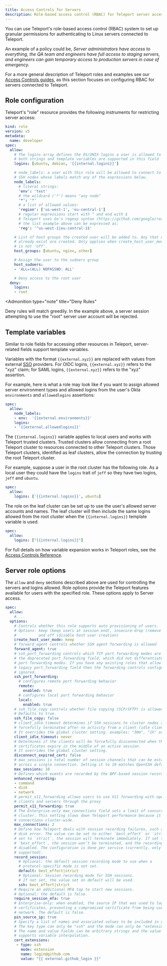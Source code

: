 ```yaml
---
title: Access Controls for Servers
description: Role-based access control (RBAC) for Teleport server access.
---
```


You can use Teleport's role-based access control (RBAC) system to set up
granular permissions for authenticating to Linux servers connected to Teleport.

An example of a policy could be, *Server administrators have access to
everything, the QA team and engineers have full access to staging servers, and
engineers can gain temporary access to production servers in case of
emergency.*

For a more general description of Teleport roles and examples see our [Access Controls guides](../../admin-guides/access-controls/access-controls.mdx), as
this section focuses on configuring RBAC for servers connected to Teleport.

## Role configuration

Teleport's "role" resource provides the following instruments for restricting
server access:

```yaml
kind: role
version: v5
metadata:
  name: developer
spec:
  allow:
    # The logins array defines the OS/UNIX logins a user is allowed to use.
    # both strings and template variables are supported in this field
    logins: [ubuntu, debian, '{{internal.logins}}']

    # node_labels: a user with this role will be allowed to connect to
    # SSH nodes whose labels match any of the expressions below.
    node_labels:
      # literal strings:
      'env': 'test'
      # the wildcard ('*') means "any node"
      '*': '*'
      # a list of allowed values:
      'region': ['us-west-1', 'eu-central-1']
      # regular expressions start with ^ and end with $
      # Teleport uses Go's regexp syntax (https://github.com/google/re2/wiki/Syntax)
      # the list example above can be expressed as:
      'reg': '^us-west-1|eu-central-1$'

    # List of host groups the created user will be added to. Any that don't
    # already exist are created. Only applies when create_host_user_mode
    # is not 'off'.
    host_groups: [ubuntu, nginx, other]

    # Assign the user to the sudoers group
    host_sudoers:
    - 'ALL=(ALL) NOPASSWD: ALL'

    # Deny access to the root user
  deny:
    logins:
    - root
```

<Admonition
  type="note"
  title="Deny Rules"
>
  Deny rules will match greedily. In the example above, a server session
  attempting to use the "root" server user  account will be rejected.
</Admonition>

## Template variables

Similar to role fields for accessing other resources in Teleport, server-related fields support template variables.

Variables with the format `{{external.xyz}}` are replaced with values from external [SSO](../../admin-guides/access-controls/sso/sso.mdx)
providers. For OIDC logins, `{{external.xyz}}` refers to the "xyz" claim; for
SAML logins, `{{external.xyz}}` refers to the "xyz" assertion.

For example, here is what a role may look like if you want to assign allowed
server environment types and allowed logins from the user's Okta `environments` and
`allowedlogins` assertions:

```yaml
spec:
  allow:
    node_labels:
    - env:  '{{external.environments}}'
    logins:
    - '{{external.allowedlogins}}'
```

The `{{internal.logins}}` variable applies to local users
and works with Teleport trusted clusters. Trusted clusters allow
connecting from a root Teleport cluster to resources connected to other Teleport clusters.
Those Teleport clusters, identified as leaf clusters, allow the connection
by trusting the root Teleport cluster.

For example, suppose a user in the root cluster has the following role.  As a
local user they could have the `logins` trait of `jeff` so they have two logins, `jeff`
and `ubuntu`.

```yaml
spec:
  allow:
    logins: ['{{internal.logins}}', ubuntu]
```

The role on the leaf cluster can be set up to use the user's allowed server
accounts and names. The leaf cluster will then include the same logins allowed from the root
cluster when the `{{internal.logins}}` template variable is used.

```yaml
spec:
  allow:
    logins: ["{{internal.logins}}"]
```

For full details on how variable expansion works in Teleport roles, see the
[Access Controls
Reference](../../reference/access-controls/roles.mdx).

## Server role options

The `allow` and `deny` sections described above are used for controlling
the servers and logins allowed. Role options provide the Teleport features
available for users with the specified role. These options apply to Server access.

```yaml
spec:
  allow:
    #....
  options:
    # Controls whether this role supports auto provisioning of users.
    # Options: keep (keep users at session end), insecure-drop (remove user on session end),
    #          and off (disable host user creation)
    create_host_user_mode: keep
    # forward_agent controls whether SSH agent forwarding is allowed
    forward_agent: true
    # ssh_port_forwarding controls which TCP port forwarding modes are allowed over SSH. This replaces
    # the deprecated port_forwarding field, which did not differentiate between remote and local
    # port forwarding modes. If you have any existing roles that allow forwarding by enabling the
    # legacy port_forwarding field then the forwarding controls configured in ssh_port_forwarding will be
    # ignored.
    ssh_port_forwarding:
      # configures remote port forwarding behavior
      remote:
        enabled: true
      # configures local port forwarding behavior
      local:
        enabled: true
    # ssh_file_copy controls whether file copying (SCP/SFTP) is allowed.
    # Defaults to true.
    ssh_file_copy: false
    # client_idle_timeout determines if SSH sessions to cluster nodes are
    # forcefully terminated after no activity from a client (idle client).
    # It overrides the global cluster setting. examples: "30m", "1h" or "1h30m"
    client_idle_timeout: never
    # Determines if the clients will be forcefully disconnected when their
    # certificates expire in the middle of an active session.
    # It overrides the global cluster setting.
    disconnect_expired_cert: false
    # max_sessions is total number of session channels that can be established
    # across a single connection. Setting it to 10 matches OpenSSH default behavior.
    max_sessions: 10
    # Defines which events are recorded by the BPF-based session recorder.
    enhanced_recording:
    - command
    - disk
    - network
    # permit_x11_forwarding allows users to use X11 forwarding with openssh
    # clients and servers through the proxy
    permit_x11_forwarding: true
    # The Enterprise-only max_connections field sets a limit of concurrent sessions within a
    # cluster. This setting slows down Teleport performance because it has to track
    # connections cluster-wide.
    max_connections: 2
    # Define how Teleport deals with session recording failures, such as a full
    # disk error. The value can be set to either `best_effort` or `strict`. If
    # set to `strict`, the session will terminate immediately. If set to
    # `best_effort`, the session won’t be terminated, and the recording will be
    # disabled. The configuration is done per service (currently, only `ssh` is
    # supported).
    record_session:
      # Optional: the default session recording mode to use when a
      # protocol-specific mode is not set.
      default: best_effort|strict
      # Optional: Session recording mode for SSH sessions.
      # If not set, the value set on default will be used.
      ssh: best_effort|strict
    # Require an additional MFA tap to start new sessions.
    # Optional: the default is false.
    require_session_mfa: true
    # Enterprise-only: when enabled, the source IP that was used to log in is embedded in the user
    # certificates, preventing a compromised certificate from being used on another
    # network. The default is false.
    pin_source_ip: true
    # Specify a list of names and associated values to be included in user SSH keys.
    # The key type can only be "ssh" and the mode can only be "extension".
    # The name and value fields can be arbitrary strings and the value field
    # supports variable interpolation.
    cert_extensions:
     - type: ssh
       mode: extension
       name: login@github.com
       value: "{{ external.github_login }}"
```
